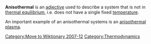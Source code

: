 [[Category:Move to Wiktionary 2007-12]]
{{Orphan|date=August 2007}}
'''Anisothermal''' is an [[adjective]] used to describe a system that is not in [[thermal equilibrium]], i.e. does not have a single fixed [[temperature]]. 

An important example of an anisothermal systems is an [[anisothermal plasma]].

[[Category:Thermodynamics]]

{{thermodynamics-stub}}